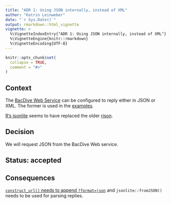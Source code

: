 ```yaml
---
title: "ADR 1: Using JSON internally, instead of XML"
author: "Katrin Leinweber"
date: "`r Sys.Date()`"
output: rmarkdown::html_vignette
vignette: >
  %\VignetteIndexEntry{"ADR 1: Using JSON internally, instead of XML"}
  %\VignetteEngine{knitr::rmarkdown}
  %\VignetteEncoding{UTF-8}
---
```


```r
knitr::opts_chunk$set(
  collapse = TRUE,
  comment = "#>"
)
```

## Context 

The [BacDive Web Service](https://bacdive.dsmz.de/api/bacdive/) can be configured to reply either in JSON or XML. The former is used in the [examples](https://bacdive.dsmz.de/api/bacdive/example/).

[R's jsonlite](https://cran.r-project.org/package=jsonlite) seems to have replaced
the older [rjson](https://cran.r-project.org/package=rjson).


## Decision 

We will request JSON from the BacDive Web service.


## Status: accepted


## Consequences

[`construct_url()` needs to append `?format=json`](https://tibhannover.github.io/BacDiveR/reference/construct_url.html) 
and `jsonlite::fromJSON()` needs to be used for parsing replies.
